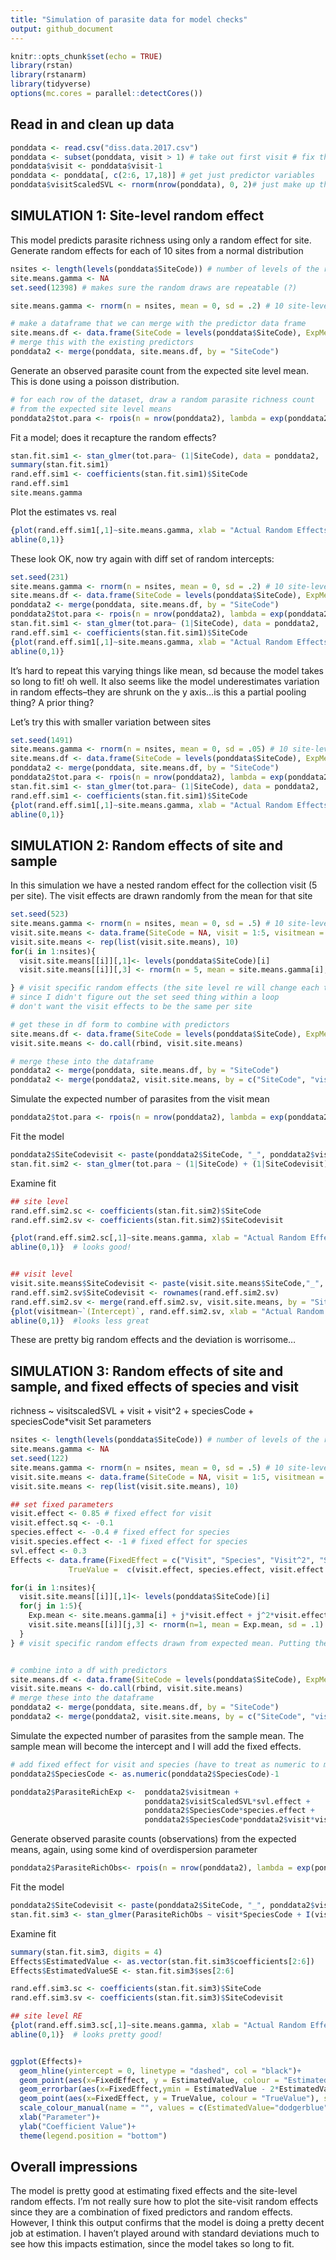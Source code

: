 ```yaml
---
title: "Simulation of parasite data for model checks"
output: github_document
---
```


```r
knitr::opts_chunk$set(echo = TRUE)
library(rstan)
library(rstanarm)
library(tidyverse)
options(mc.cores = parallel::detectCores())
```

## Read in and clean up data
```r
ponddata <- read.csv("diss.data.2017.csv")
ponddata <- subset(ponddata, visit > 1) # take out first visit # fix this??
ponddata$visit <- ponddata$visit-1
ponddata <- ponddata[, c(2:6, 17,18)] # get just predictor variables
ponddata$visitScaledSVL <- rnorm(nrow(ponddata), 0, 2)# just make up this predictor 
```

## SIMULATION 1: Site-level random effect
This model predicts parasite richness using only a random effect for site.
Generate random effects for each of 10 sites from a normal distribution
```r
nsites <- length(levels(ponddata$SiteCode)) # number of levels of the random effect (10)
site.means.gamma <- NA
set.seed(12398) # makes sure the random draws are repeatable (?)

site.means.gamma <- rnorm(n = nsites, mean = 0, sd = .2) # 10 site-level means (log(mean parasite load))

# make a dataframe that we can merge with the predictor data frame
site.means.df <- data.frame(SiteCode = levels(ponddata$SiteCode), ExpMean = site.means.gamma)
# merge this with the existing predictors
ponddata2 <- merge(ponddata, site.means.df, by = "SiteCode")
```

Generate an observed parasite count from the expected site level mean. This is done using a poisson distribution.
```r
# for each row of the dataset, draw a random parasite richness count
# from the expected site level means
ponddata2$tot.para <- rpois(n = nrow(ponddata2), lambda = exp(ponddata2$ExpMean))
```

Fit a model; does it recapture the random effects?
```r
stan.fit.sim1 <- stan_glmer(tot.para~ (1|SiteCode), data = ponddata2,  family ="poisson")
summary(stan.fit.sim1)
rand.eff.sim1 <- coefficients(stan.fit.sim1)$SiteCode
rand.eff.sim1
site.means.gamma
```

Plot the estimates vs. real
```r
{plot(rand.eff.sim1[,1]~site.means.gamma, xlab = "Actual Random Effects", ylab = "Estimated Random Effects", xlim = c(-.5,.5), ylim = c(-0.5,.5))
abline(0,1)}
```


These look OK, now try again with diff set of random intercepts:
```r
set.seed(231)
site.means.gamma <- rnorm(n = nsites, mean = 0, sd = .2) # 10 site-level means (log(mean parasite richness))
site.means.df <- data.frame(SiteCode = levels(ponddata$SiteCode), ExpMean = site.means.gamma)
ponddata2 <- merge(ponddata, site.means.df, by = "SiteCode")
ponddata2$tot.para <- rpois(n = nrow(ponddata2), lambda = exp(ponddata2$ExpMean))
stan.fit.sim1 <- stan_glmer(tot.para~ (1|SiteCode), data = ponddata2,  family ="poisson")
rand.eff.sim1 <- coefficients(stan.fit.sim1)$SiteCode
{plot(rand.eff.sim1[,1]~site.means.gamma, xlab = "Actual Random Effects", ylab = "Estimated Random Effects", xlim = c(-.5,.5), ylim = c(-.5, .5))
abline(0,1)} 
```

It's hard to repeat this varying things like mean, sd because the model takes so long to fit! oh well.
It also seems like the model underestimates variation in random effects--they are shrunk on the y axis...is this a partial pooling thing? A prior thing? 


Let's try this with  smaller variation between sites
```r
set.seed(1491)
site.means.gamma <- rnorm(n = nsites, mean = 0, sd = .05) # 10 site-level means (log(mean parasite load))
site.means.df <- data.frame(SiteCode = levels(ponddata$SiteCode), ExpMean = site.means.gamma)
ponddata2 <- merge(ponddata, site.means.df, by = "SiteCode")
ponddata2$tot.para <- rpois(n = nrow(ponddata2), lambda = exp(ponddata2$ExpMean))
stan.fit.sim1 <- stan_glmer(tot.para~ (1|SiteCode), data = ponddata2,  family ="poisson")
rand.eff.sim1 <- coefficients(stan.fit.sim1)$SiteCode
{plot(rand.eff.sim1[,1]~site.means.gamma, xlab = "Actual Random Effects", ylab = "Estimated Random Effects", xlim = c(-.5,.5), ylim = c(-.5,.5))
abline(0,1)}
```


## SIMULATION 2: Random effects of site and sample
In this simulation we have a nested random effect for the collection visit (5 per site). The visit effects are drawn randomly from the mean for that site

```r
set.seed(523)
site.means.gamma <- rnorm(n = nsites, mean = 0, sd = .5) # 10 site-level means (log(mean parasite load))
visit.site.means <- data.frame(SiteCode = NA, visit = 1:5, visitmean = NA)
visit.site.means <- rep(list(visit.site.means), 10)
for(i in 1:nsites){
  visit.site.means[[i]][,1]<- levels(ponddata$SiteCode)[i]
  visit.site.means[[i]][,3] <- rnorm(n = 5, mean = site.means.gamma[i], sd = 0.2)

} # visit specific random effects (the site level re will change each time I run this code)
# since I didn't figure out the set seed thing within a loop
# don't want the visit effects to be the same per site

# get these in df form to combine with predictors
site.means.df <- data.frame(SiteCode = levels(ponddata$SiteCode), ExpMean = site.means.gamma)
visit.site.means <- do.call(rbind, visit.site.means)

# merge these into the dataframe
ponddata2 <- merge(ponddata, site.means.df, by = "SiteCode")
ponddata2 <- merge(ponddata2, visit.site.means, by = c("SiteCode", "visit") )

```

Simulate the expected number of parasites from the visit mean
```r
ponddata2$tot.para <- rpois(n = nrow(ponddata2), lambda = exp(ponddata2$visitmean))
```

Fit the model
```r
ponddata2$SiteCodevisit <- paste(ponddata2$SiteCode, "_", ponddata2$visit, sep = "")
stan.fit.sim2 <- stan_glmer(tot.para ~ (1|SiteCode) + (1|SiteCodevisit), data = ponddata2,  family = "poisson")
```

Examine fit
```r
## site level
rand.eff.sim2.sc <- coefficients(stan.fit.sim2)$SiteCode
rand.eff.sim2.sv <- coefficients(stan.fit.sim2)$SiteCodevisit

{plot(rand.eff.sim2.sc[,1]~site.means.gamma, xlab = "Actual Random Effects", ylab = "Estimated Random Effects", main = "Site Level Random Effects", xlim = c(-1.5,1.5), ylim = c(-1.5,1.5))
abline(0,1)}  # looks good!


## visit level
visit.site.means$SiteCodevisit <- paste(visit.site.means$SiteCode,"_", visit.site.means$visit, sep = "")
rand.eff.sim2.sv$SiteCodevisit <- rownames(rand.eff.sim2.sv)
rand.eff.sim2.sv <- merge(rand.eff.sim2.sv, visit.site.means, by = "SiteCodevisit")
{plot(visitmean~`(Intercept)`, rand.eff.sim2.sv, xlab = "Actual Random Effects", ylab = "Estimated Random Effects", xlim = c(-1,1), ylim = c(-1,1))
abline(0,1)}  #looks less great
```

These are pretty big random effects and the deviation is worrisome...


## SIMULATION 3: Random effects of site and sample, and fixed effects of species and visit
richness ~ visitscaledSVL + visit + visit^2 + speciesCode + speciesCode*visit
Set parameters
```r
nsites <- length(levels(ponddata$SiteCode)) # number of levels of the random effect (10)
site.means.gamma <- NA
set.seed(122)
site.means.gamma <- rnorm(n = nsites, mean = 0, sd = .5) # 10 site-level means (log(mean parasite load))
visit.site.means <- data.frame(SiteCode = NA, visit = 1:5, visitmean = NA)
visit.site.means <- rep(list(visit.site.means), 10)

## set fixed parameters
visit.effect <- 0.85 # fixed effect for visit
visit.effect.sq <- -0.1
species.effect <- -0.4 # fixed effect for species
visit.species.effect <- -1 # fixed effect for species
svl.effect <- 0.3
Effects <- data.frame(FixedEffect = c("Visit", "Species", "Visit^2", "SVL", "Visit*Species"), 
             TrueValue =  c(visit.effect, species.effect, visit.effect.sq, svl.effect, visit.species.effect))

for(i in 1:nsites){
  visit.site.means[[i]][,1]<- levels(ponddata$SiteCode)[i]
  for(j in 1:5){
    Exp.mean <- site.means.gamma[i] + j*visit.effect + j^2*visit.effect.sq
    visit.site.means[[i]][j,3] <- rnorm(n=1, mean = Exp.mean, sd = .1)
  }
} # visit specific random effects drawn from expected mean. Putting the visit effect here. 


# combine into a df with predictors
site.means.df <- data.frame(SiteCode = levels(ponddata$SiteCode), ExpMean = site.means.gamma)
visit.site.means <- do.call(rbind, visit.site.means)
# merge these into the dataframe
ponddata2 <- merge(ponddata, site.means.df, by = "SiteCode")
ponddata2 <- merge(ponddata2, visit.site.means, by = c("SiteCode", "visit") )
```

Simulate the expected number of parasites from the sample mean. The sample mean will become the intercept and I will add the fixed effects.
```r
# add fixed effect for visit and species (have to treat as numeric to multiply by species slope)
ponddata2$SpeciesCode <- as.numeric(ponddata2$SpeciesCode)-1

ponddata2$ParasiteRichExp <-  ponddata2$visitmean +
                              ponddata2$visitScaledSVL*svl.effect + 
                              ponddata2$SpeciesCode*species.effect +   
                              ponddata2$SpeciesCode*ponddata2$visit*visit.species.effect

```

Generate observed parasite counts (observations) from the expected means, again, using some kind of overdispersion parameter
```r
ponddata2$ParasiteRichObs<- rpois(n = nrow(ponddata2), lambda = exp(ponddata2$ParasiteRichExp))
```

Fit the model
```r
ponddata2$SiteCodevisit <- paste(ponddata2$SiteCode, "_", ponddata2$visit, sep = "")
stan.fit.sim3 <- stan_glmer(ParasiteRichObs ~ visit*SpeciesCode + I(visit^2) + visitScaledSVL +  (1|SiteCode) + (1|SiteCodevisit), data = ponddata2,  family = "poisson")
```

Examine fit
```r
summary(stan.fit.sim3, digits = 4)
Effects$EstimatedValue <- as.vector(stan.fit.sim3$coefficients[2:6])
Effects$EstimatedValueSE <- stan.fit.sim3$ses[2:6]

rand.eff.sim3.sc <- coefficients(stan.fit.sim3)$SiteCode
rand.eff.sim3.sv <- coefficients(stan.fit.sim3)$SiteCodevisit

## site level RE
{plot(rand.eff.sim3.sc[,1]~site.means.gamma, xlab = "Actual Random Effects", ylab = "Estimated Random Effects", main = "Site level random effects")
abline(0,1)}  # looks pretty good! 


ggplot(Effects)+
  geom_hline(yintercept = 0, linetype = "dashed", col = "black")+
  geom_point(aes(x=FixedEffect, y = EstimatedValue, colour = "EstimatedValue"), shape = 16, size = 2)+
  geom_errorbar(aes(x=FixedEffect,ymin = EstimatedValue - 2*EstimatedValueSE, ymax = EstimatedValue + 2*EstimatedValueSE, colour = "EstimatedValue"), width = .1)+ 
  geom_point(aes(x=FixedEffect, y = TrueValue, colour = "TrueValue"), shape = 95, size = 10)+
  scale_colour_manual(name = "", values = c(EstimatedValue="dodgerblue", TrueValue = "red"), labels = c("Estimated Value", "True Value"))+
  xlab("Parameter")+
  ylab("Coefficient Value")+
  theme(legend.position = "bottom")
```



## Overall impressions
The model is pretty good at estimating fixed effects and the site-level random effects. I'm not really sure how to plot the site-visit random effects since they are a combination of fixed predictors and random effects. However, I think this output confirms that the model is doing a pretty decent job at estimation. I haven't played around with standard deviations much to see how this impacts estimation, since the model takes so long to fit. 
